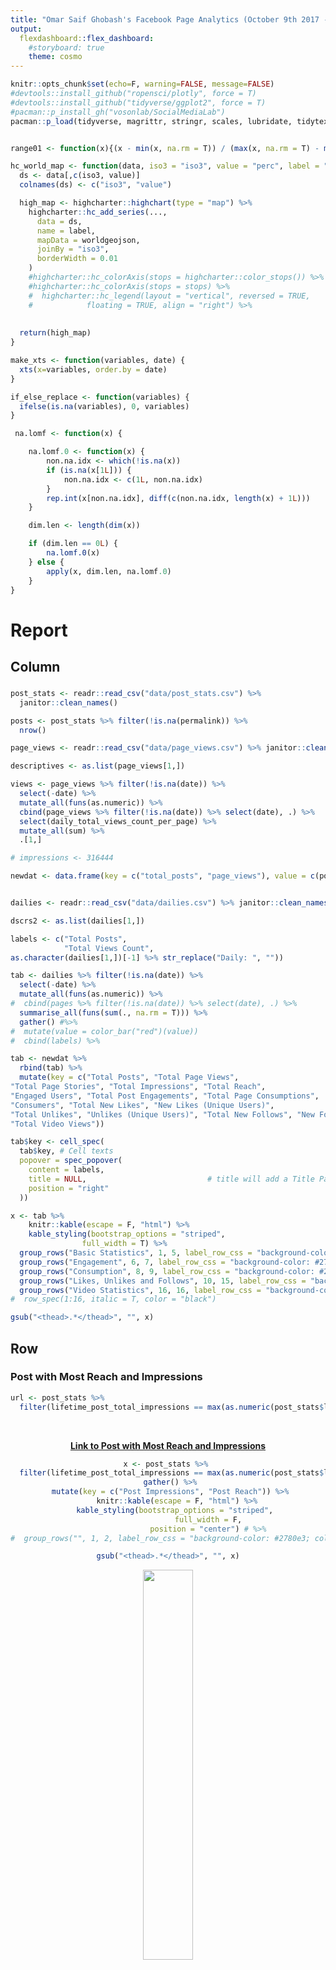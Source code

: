 ```yaml
---
title: "Omar Saif Ghobash's Facebook Page Analytics (October 9th 2017 - January 7th 2018)"
output: 
  flexdashboard::flex_dashboard:
    #storyboard: true
    theme: cosmo
---
```


```r
knitr::opts_chunk$set(echo=F, warning=FALSE, message=FALSE)
#devtools::install_github("ropensci/plotly", force = T)
#devtools::install_github("tidyverse/ggplot2", force = T)
#pacman::p_install_gh("vosonlab/SocialMediaLab")
pacman::p_load(tidyverse, magrittr, stringr, scales, lubridate, tidytext, tidyr, ggthemes, janitor, Rfacebook, plotly, SocialMediaLab, geojsonio, geojsonlint, highcharter, xts, knitr, kableExtra, formattable)


range01 <- function(x){(x - min(x, na.rm = T)) / (max(x, na.rm = T) - min(x, na.rm = T))}

hc_world_map <- function(data, iso3 = "iso3", value = "perc", label = "", ...){
  ds <- data[,c(iso3, value)]
  colnames(ds) <- c("iso3", "value")

  high_map <- highcharter::highchart(type = "map") %>% 
    highcharter::hc_add_series(...,
      data = ds,
      name = label,
      mapData = worldgeojson,
      joinBy = "iso3",
      borderWidth = 0.01
    ) 
    #highcharter::hc_colorAxis(stops = highcharter::color_stops()) %>%  
    #highcharter::hc_colorAxis(stops = stops) %>%
    #  highcharter::hc_legend(layout = "vertical", reversed = TRUE,
    #            floating = TRUE, align = "right") %>% 
   
  
  return(high_map)
}

make_xts <- function(variables, date) {
  xts(x=variables, order.by = date)
}

if_else_replace <- function(variables) {
  ifelse(is.na(variables), 0, variables)
}

 na.lomf <- function(x) {

    na.lomf.0 <- function(x) {
        non.na.idx <- which(!is.na(x))
        if (is.na(x[1L])) {
            non.na.idx <- c(1L, non.na.idx)
        }
        rep.int(x[non.na.idx], diff(c(non.na.idx, length(x) + 1L)))
    }

    dim.len <- length(dim(x))

    if (dim.len == 0L) {
        na.lomf.0(x)
    } else {
        apply(x, dim.len, na.lomf.0)
    }
}

```

Report {data-icon="fa-user-circle-o"}
=========================================

Column {data-width=200}
-------------------------------------

###

<script>
$(document).ready(function(){
    $('[data-toggle="popover"]').popover(); 
});
</script>

```r
post_stats <- readr::read_csv("data/post_stats.csv") %>% 
  janitor::clean_names() 

posts <- post_stats %>% filter(!is.na(permalink)) %>% 
  nrow()

page_views <- readr::read_csv("data/page_views.csv") %>% janitor::clean_names()

descriptives <- as.list(page_views[1,])

views <- page_views %>% filter(!is.na(date)) %>% 
  select(-date) %>% 
  mutate_all(funs(as.numeric)) %>% 
  cbind(page_views %>% filter(!is.na(date)) %>% select(date), .) %>% 
  select(daily_total_views_count_per_page) %>% 
  mutate_all(sum) %>% 
  .[1,]

# impressions <- 316444

newdat <- data.frame(key = c("total_posts", "page_views"), value = c(posts, views))


dailies <- readr::read_csv("data/dailies.csv") %>% janitor::clean_names()

dscrs2 <- as.list(dailies[1,])

labels <- c("Total Posts", 
            "Total Views Count", 
as.character(dailies[1,])[-1] %>% str_replace("Daily: ", ""))

tab <- dailies %>% filter(!is.na(date)) %>% 
  select(-date) %>% 
  mutate_all(funs(as.numeric)) %>% 
#  cbind(pages %>% filter(!is.na(date)) %>% select(date), .) %>% 
  summarise_all(funs(sum(., na.rm = T))) %>% 
  gather() #%>% 
#  mutate(value = color_bar("red")(value))
#  cbind(labels) %>% 

tab <- newdat %>% 
  rbind(tab) %>% 
  mutate(key = c("Total Posts", "Total Page Views", 
"Total Page Stories", "Total Impressions", "Total Reach", 
"Engaged Users", "Total Post Engagements", "Total Page Consumptions", 
"Consumers", "Total New Likes", "New Likes (Unique Users)", 
"Total Unlikes", "Unlikes (Unique Users)", "Total New Follows", "New Follows (Unique Users)", 
"Total Video Views"))

tab$key <- cell_spec(
  tab$key, # Cell texts
  popover = spec_popover(
    content = labels,
    title = NULL,                           # title will add a Title Panel on top
    position = "right"
  )) 

x <- tab %>% 
    knitr::kable(escape = F, "html") %>%
    kable_styling(bootstrap_options = "striped", 
                full_width = T) %>%
  group_rows("Basic Statistics", 1, 5, label_row_css = "background-color: #2780e3; color: #fff;") %>% 
  group_rows("Engagement", 6, 7, label_row_css = "background-color: #2780e3; color: #fff;") %>% 
  group_rows("Consumption", 8, 9, label_row_css = "background-color: #2780e3; color: #fff;") %>%  
  group_rows("Likes, Unlikes and Follows", 10, 15, label_row_css = "background-color: #2780e3; color: #fff;") %>%   
  group_rows("Video Statistics", 16, 16, label_row_css = "background-color: #2780e3; color: #fff;") #%>%
#  row_spec(1:16, italic = T, color = "black")

gsub("<thead>.*</thead>", "", x)

```



Row {.tabset .tabset-fade}
-------------------------------------

### Post with Most Reach and Impressions


```r
url <- post_stats %>% 
  filter(lifetime_post_total_impressions == max(as.numeric(post_stats$lifetime_post_total_impressions), na.rm = T)) %>% select(permalink)
```

<br>
<center>
[**Link to Post with Most Reach and Impressions**](`r url`)


```r
x <- post_stats %>% 
  filter(lifetime_post_total_impressions == max(as.numeric(post_stats$lifetime_post_total_impressions), na.rm = T)) %>% select(lifetime_post_total_impressions, lifetime_post_total_reach) %>% 
  gather() %>% 
  mutate(key = c("Post Impressions", "Post Reach")) %>% 
    knitr::kable(escape = F, "html") %>%
    kable_styling(bootstrap_options = "striped", 
                  full_width = F,
                  position = "center") # %>%
#  group_rows("", 1, 2, label_row_css = "background-color: #2780e3; color: #fff;")

gsub("<thead>.*</thead>", "", x)
```

<img src = "images/most_reach_post.png" width = "40%" align = "middle"> 
</center>

### Post that Produced Most Stories

```r
url <- post_stats %>% 
  filter(lifetime_post_stories == max(as.numeric(post_stats$lifetime_post_stories), na.rm = T)) %>% select(permalink)
```


<br>
<center>
[**Link to Post that Produced Most Stories**](`r url`)



```r
x <- post_stats %>% 
  filter(lifetime_post_stories == max(as.numeric(post_stats$lifetime_post_stories), na.rm = T)) %>% select(lifetime_post_stories) %>% 
  gather() %>% 
  rbind(data.frame(key = c("likes", "comments"), value = c("783", "30"))) %>% 
  mutate(key = c("Stories Produced by Post", "Total Reactions to Post", "Total Comments")) %>% 
    knitr::kable(escape = F, "html") %>%
    kable_styling(bootstrap_options = "striped", 
                  full_width = F,
                  position = "center") # %>%
#  group_rows("", 1, 2, label_row_css = "background-color: #2780e3; color: #fff;")

gsub("<thead>.*</thead>", "", x)

#post_stats %>% 
#  filter(lifetime_post_stories == max(as.numeric(post_stats$lifetime_post_stories), na.rm = T)) %>% #select(permalink)

```

<img src = "images/most_stories.png" width = "40%" align = "middle"> 
</center>


### Post with Most Consumptions and Consumers

```r
url <- post_stats %>% 
  filter(lifetime_post_consumptions == max(as.numeric(post_stats$lifetime_post_consumptions), na.rm = T)) %>% select(permalink)
```
<br>
<center>
[**Link to Post with Most Consumptions and Consumers**](`r url`)

```r
x <- post_stats %>% 
  filter(lifetime_post_consumptions == max(as.numeric(post_stats$lifetime_post_consumptions), na.rm = T)) %>% select(lifetime_post_consumptions, lifetime_post_consumers) %>% 
  gather() %>% 
  mutate(key = c("Number of Clicks on Post", "The Number of People who Clicked")) %>% 
    knitr::kable(escape = F, "html") %>%
    kable_styling(bootstrap_options = "striped", 
                  full_width = F,
                  position = "center") # %>%
#  group_rows("", 1, 2, label_row_css = "background-color: #2780e3; color: #fff;")

gsub("<thead>.*</thead>", "", x)

#post_stats %>% 
#  filter(lifetime_post_stories == max(as.numeric(post_stats$lifetime_post_stories), na.rm = T)) %>% #select(permalink)

```

<img src = "images/most_consume.png" width = "40%" align = "middle"> 
</center>



### Post with Most Shares

<br>
<center>
[**Link to Post with Most Shares**](https://www.facebook.com/OmarSGhobash/posts/2019727301588989)

```r
load("data/postings.Rdata")

x <- postings %>% 
  filter(shares_count == max(as.numeric(postings$shares_count), na.rm = T)) %>% select(shares_count) %>% 
  gather() %>% 
  mutate(key = c("Total Shares")) %>% 
    knitr::kable(escape = F, "html") %>%
    kable_styling(bootstrap_options = "striped", 
                  full_width = F,
                  position = "center") # %>%
#  group_rows("", 1, 2, label_row_css = "background-color: #2780e3; color: #fff;")

gsub("<thead>.*</thead>", "", x)

#post_stats %>% 
#  filter(lifetime_post_stories == max(as.numeric(post_stats$lifetime_post_stories), na.rm = T)) %>% #select(permalink)

```

<img src = "images/shares.png" width = "40%" align = "middle"> 
</center>






Likes, Follows and Reach by Gender {data-icon="fa-lightbulb-o" data-navmenu="Audience Age and Gender"}
=========================================

Column {.tabset .tabset-fade}
-------------------------------------

### Total Page Likes

```r

agender_likes <- readr::read_csv("data/agender_likes.csv") %>% janitor::clean_names()

agenders <- colnames(agender_likes)[-1] %>% str_extract(".......$") 

agenders[7] <- "f_f_65"
agenders[14] <- "m_m_65"
agenders[20] <- "u_u_65"

colnames(agender_likes) <- c("date", agenders)

agender_likes %<>% 
  filter(!is.na(date)) %>% 
  select(-u_13_17, -u_25_34, -u_35_44, -u_45_54, -u_55_64, -u_u_65) %>% 
  gather("agender", "Likes", -date) 

genders <- agender_likes$agender %>% str_split("_") %>% 
  as.data.frame %>% janitor::clean_names()

agender_likes$Gender <- as.character(as_vector(genders[1,]))
agender_likes$Age <- paste0(as.character(as_vector(genders[2,])), "-", as.character(as_vector(genders[3,])))



gg_dat <- agender_likes %>%
  mutate(Age = case_when(
    Age == "f-65" ~ "65+",
    Age == "m-65" ~ "65+",
    TRUE ~ as.character(Age)
  )) %>% 
  mutate(Likes = as.numeric(Likes)) %>% 
  mutate(Likes = ifelse(Gender == "f", -Likes, Likes)) %>% 
  mutate(Gender = ifelse(Gender == "f", "Female", "Male")) %>% 
  mutate(Gender = fct_rev(factor(Gender))) 

gg_plot <- gg_dat %>% 
ggplot(aes(x=Age, y=Likes, fill=Gender)) + 
  geom_bar(stat="identity", position="identity", aes(x=Age, y=Likes, fill=Gender)) + 
  geom_bar(stat="identity", position="identity") + 
  theme(legend.position="bottom") +
  ggthemes::theme_hc() +
  ggthemes::scale_fill_fivethirtyeight() +
  ggtitle("Total Page Likes by Gender and Age (XXX on January 7th 2018)") +
  xlab("Age Groups") +
  ylab("Likes") + 
  guides(fill=guide_legend(title="")) + coord_flip()

  plotly::ggplotly(gg_plot, height = 760)  %>%
  layout(legend = list(x = 0.7, y = 0.9, font = list(size = 18)))


```

Column {.tabset .tabset-fade}
-------------------------------------

### Total Page Follows

```r

agender_follows <- readr::read_csv("data/agender_follows.csv") %>% janitor::clean_names()

agenders <- colnames(agender_follows)[-1] %>% str_extract(".......$") 

agenders[7] <- "f_f_65"
agenders[14] <- "m_m_65"
agenders[20] <- "u_u_65"

colnames(agender_follows) <- c("date", agenders)

agender_follows %<>% 
  filter(!is.na(date)) %>% 
  select(-u_13_17, -u_25_34, -u_35_44, -u_45_54, -u_55_64, -u_u_65) %>% 
  gather("agender", "Follows", -date) 

genders <- agender_follows$agender %>% str_split("_") %>% 
  as.data.frame %>% janitor::clean_names()

agender_follows$Gender <- as.character(as_vector(genders[1,]))
agender_follows$Age <- paste0(as.character(as_vector(genders[2,])), "-", as.character(as_vector(genders[3,])))



gg_dat <- agender_follows %>%
  mutate(Age = case_when(
    Age == "f-65" ~ "65+",
    Age == "m-65" ~ "65+",
    TRUE ~ as.character(Age)
  )) %>% 
  mutate(Follows = as.numeric(Follows)) %>% 
  mutate(Follows = ifelse(Gender == "f", -Follows, Follows)) %>% 
  mutate(Gender = ifelse(Gender == "f", "Female", "Male")) %>% 
  mutate(Gender = fct_rev(factor(Gender))) 

gg_plot <- gg_dat %>% 
ggplot(aes(x=Age, y=Follows, fill=Gender)) + 
  geom_bar(stat="identity", position="identity", aes(x=Age, y=Follows, fill=Gender)) + 
  geom_bar(stat="identity", position="identity") + 
  theme(legend.position="bottom") +
  ggthemes::theme_hc() +
  ggthemes::scale_fill_fivethirtyeight() +
  ggtitle("Total Page Follows by Gender and Age (XXX on January 7th 2018)") +
  xlab("Age Groups") +
  ylab("Follows") + 
  guides(fill=guide_legend(title="")) + coord_flip()

  plotly::ggplotly(gg_plot, height = 760)  %>%
  layout(legend = list(x = 0.7, y = 0.9, font = list(size = 18)))


```

Column {.tabset .tabset-fade}
-------------------------------------

### Total Reach of Facebook Page

```r
daily_reach_demos <- readr::read_csv("data/daily_reach_demos.csv") %>% janitor::clean_names()


agenders <- colnames(daily_reach_demos)[-1] %>% str_extract(".......$") 

agenders[7] <- "f_f_65"
agenders[14] <- "m_m_65"
agenders[20] <- "u_u_65"

colnames(daily_reach_demos) <- c("date", agenders)

daily_reach_demos %<>% 
  filter(!is.na(date)) %>% 
  select(-u_13_17, -u_18_24, -u_25_34, -u_35_44, -u_45_54, -cs_u_65, -u_u_65) %>% 
  gather("agender", "Reach", -date) 

genders <- daily_reach_demos$agender %>% str_split("_") %>% 
  as.data.frame %>% janitor::clean_names()

daily_reach_demos$Gender <- as.character(as_vector(genders[1,]))
daily_reach_demos$Age <- paste0(as.character(as_vector(genders[2,])), "-", as.character(as_vector(genders[3,])))



gg_dat <- daily_reach_demos %>%
  mutate(Age = case_when(
    Age == "f-65" ~ "65+",
    Age == "m-65" ~ "65+",
    TRUE ~ as.character(Age)
  )) %>% 
  mutate(Reach = as.numeric(Reach)) %>% 
  mutate(Reach = ifelse(Gender == "f", -Reach, Reach)) %>% 
  mutate(Gender = ifelse(Gender == "f", "Female", "Male")) %>% 
  mutate(Gender = fct_rev(factor(Gender))) 

gg_plot <- gg_dat %>% 
ggplot(aes(x=Age, y=Reach, fill=Gender)) + 
  geom_bar(stat="identity", position="identity", aes(x=Age, y=Reach, fill=Gender)) + 
  geom_bar(stat="identity", position="identity") + 
  theme(legend.position="bottom") +
  ggthemes::theme_hc() +
  ggthemes::scale_fill_fivethirtyeight() +
  ggtitle("Page Reach by Gender and Age (XXX on January 7th 2018)") +
  xlab("Age Groups") +
  ylab("Unique Users") + 
  guides(fill=guide_legend(title="")) + coord_flip()

  plotly::ggplotly(gg_plot, height = 760)  %>%
  layout(legend = list(x = 0.7, y = 0.9, font = list(size = 18)))

```





Facebook Page Likes {data-navmenu="Page Impact"}
=========================================

Column {.tabset .tabset-fade}
-------------------------------------

### Total - Facebook Page Likes

```r
like_offensive <- readr::read_csv("data/like_offensive.csv") %>% janitor::clean_names()

descriptives <- as.list(like_offensive[1,])

like_offensive %<>% filter(!is.na(date)) %>% 
  select(-date) %>% 
  mutate_all(funs(as.numeric)) %>% 
  cbind(like_offensive %>% filter(!is.na(date)) %>% select(date), .)

highchart(type = "stock")  %>%
  #hc_add_series(sent_total, color = "blue") %>% 
  #hc_credits(enabled = TRUE) %>%
  #hc_exporting(enabled = TRUE) 
#  hc_add_series(
#  make_xts(cumsum_reach$daily_total_reach, cumsum_reach$date), 
#  name = "Total Reach", type = "line", color = "darkblue"
#  ) %>% 
  hc_add_series(
  make_xts(like_offensive$lifetime_total_likes, like_offensive$date), 
  name = "Total Likes", type = "area", color = "red"
  ) %>% 
  hc_add_series(
  make_xts(like_offensive$lifetime_total_follows, like_offensive$date), 
  name = "Total Follow", type = "area", color = "green"
  ) %>% 
#  hc_add_series(
#  make_xts(cumsum_reach$daily_viral_reach, cumsum_reach$date), 
#  name = "Total Viral Reach", type = "area", color = "grey"
#  )    %>%
  hc_add_theme(hc_theme_smpl()) %>%
  hc_legend(enabled = T, align = "right", verticalAlign = "top",
            layout = "vertical", x = -50, y = 30, 
            floating = T, itemStyle = list(
            color = 'black',
            fontSize = "13px"
   )) %>% 
  hc_rangeSelector(enabled = T, buttons = list(
    list(type = 'all', text = 'All'),
    list(type = 'month', count = 3, text = '3M'),
    list(type = 'month', count = 2, text = '2M'),
    list(type = 'month', count = 1, text = '1M'),
    list(type = 'week', count = 2, text = '2Wks'),
    list(type = 'week', count = 1, text = '1Wk')
  )) %>% 
  hc_exporting(
    enabled = TRUE
  ) %>% 
  hc_plotOptions(area = list(
    stacking = "normal",
    lineColor = "#666666",
    lineWidth = 1,
    marker = list(
      lineWidth = 1,
      lineColor = "666666"
    )
  ))



```

### Daily - Facebook Page Likes

```r


highchart(type = "stock")  %>%
  #hc_add_series(sent_total, color = "blue") %>% 
  #hc_credits(enabled = TRUE) %>%
  #hc_exporting(enabled = TRUE) 
  hc_add_series(
  make_xts(like_offensive$daily_new_likes, like_offensive$date), 
  name = "Daily New Likes", type = "line", color = "darkblue"
  ) %>% 
  hc_add_series(
  make_xts(like_offensive$daily_unlikes, like_offensive$date), 
  name = "Daily Unlikes", type = "line", color = "red"
  ) %>% 
  hc_add_series(
  make_xts(like_offensive$daily_new_follows, like_offensive$date), 
  name = "Daily New Follows", type = "line", color = "green"
  ) %>% 
  hc_add_series(
  make_xts(like_offensive$daily_new_unfollows, like_offensive$date), 
  name = "Daily Unfollows", type = "line", color = "grey"
  )    %>%
  hc_add_theme(hc_theme_smpl()) %>%
  hc_legend(enabled = T, align = "right", verticalAlign = "top",
            layout = "vertical", x = -50, y = 30, 
            floating = T, itemStyle = list(
            color = 'black',
            fontSize = "13px"
   )) %>% 
  hc_rangeSelector(enabled = T, buttons = list(
    list(type = 'all', text = 'All'),
    list(type = 'month', count = 3, text = '3M'),
    list(type = 'month', count = 2, text = '2M'),
    list(type = 'month', count = 1, text = '1M'),
    list(type = 'week', count = 2, text = '2Wks'),
    list(type = 'week', count = 1, text = '1Wk')
  )) %>% 
  hc_exporting(
    enabled = TRUE
  )

```



Column {data-width=280}
-------------------------------------

### Descriptives

*Click on the Names in the Legend to enable/disable their visualization in the chart*

*Legend:*

**(Daily) Total Reach**

The number of people who have seen any content associated with your Page. (Unique Users)

**(Daily) Paid Reach**

The number of people who saw a sponsored story or ad pointing to your Page. (Unique Users)

**(Daily) Organic Reach**

The number of people who visited your Page, or saw your Page or one of its posts in news feed or ticker. These can be people who have liked your Page and people who haven't. (Unique Users)

**(Daily) Viral Reach**

The number of people who saw your Page or one of its posts from a story shared by a friend. These stories include liking your Page, posting to your Page's timeline, liking, commenting on or sharing one of your Page posts, answering a question you posted, responding to one of your events, mentioning your Page, tagging your Page in a photo or checking in at your location. (Unique Users)



Impressions of Facebook Page {data-navmenu="Page Impact"}
=========================================


Column {.tabset .tabset-fade}
-------------------------------------

### Total - Impressions of Facebook Page

```r

impressions <- readr::read_csv("data/impressions.csv") %>% janitor::clean_names()

descriptives <- as.list(impressions[1,])

impressions %<>% filter(!is.na(date)) %>% 
  select(-date) %>% 
  mutate_all(funs(as.numeric)) %>% 
  cbind(impressions %>% filter(!is.na(date)) %>% select(date), .)

cumsum_impressions <- impressions %>% 
  mutate_if(.predicate = is.numeric, .funs = if_else_replace) %>% 
  mutate_if(.predicate = is.numeric, .funs = cumsum)


highchart(type = "stock")  %>%
  #hc_add_series(sent_total, color = "blue") %>% 
  #hc_credits(enabled = TRUE) %>%
  #hc_exporting(enabled = TRUE) 
#  hc_add_series(
#  make_xts(cumsum_impressions$daily_total_impressions, cumsum_impressions$date), 
#  name = "Total Impressions", type = "line", color = "darkblue"
#  ) %>% 
  hc_add_series(
  make_xts(cumsum_impressions$daily_paid_impressions, cumsum_impressions$date), 
  name = "Total Paid Impressions", type = "area", color = "red"
  ) %>% 
  hc_add_series(
  make_xts(cumsum_impressions$daily_organic_impressions, cumsum_impressions$date), 
  name = "Total Organic Impressions", type = "area", color = "green"
  ) %>% 
  hc_add_series(
  make_xts(cumsum_impressions$daily_viral_impressions, cumsum_impressions$date), 
  name = "Total Viral Impressions", type = "area", color = "grey"
  )    %>%
  hc_add_theme(hc_theme_smpl()) %>%
  hc_legend(enabled = T, align = "right", verticalAlign = "top",
            layout = "vertical", x = -50, y = 30, 
            floating = T, itemStyle = list(
            color = 'black',
            fontSize = "13px"
   )) %>% 
  hc_rangeSelector(enabled = T, buttons = list(
    list(type = 'all', text = 'All'),
    list(type = 'month', count = 3, text = '3M'),
    list(type = 'month', count = 2, text = '2M'),
    list(type = 'month', count = 1, text = '1M'),
    list(type = 'week', count = 2, text = '2Wks'),
    list(type = 'week', count = 1, text = '1Wk')
  )) %>% 
  hc_exporting(
    enabled = TRUE
  ) %>% 
  hc_plotOptions(area = list(
    stacking = "normal",
    lineColor = "#666666",
    lineWidth = 1,
    marker = list(
      lineWidth = 1,
      lineColor = "666666"
    )
  ))



```


### Daily - Impressions of Facebook Page



```r



highchart(type = "stock")  %>%
  #hc_add_series(sent_total, color = "blue") %>% 
  #hc_credits(enabled = TRUE) %>%
  #hc_exporting(enabled = TRUE) 
  hc_add_series(
  make_xts(impressions$daily_total_impressions, impressions$date), 
  name = "Daily Total Impressions", type = "line", color = "darkblue"
  ) %>% 
  hc_add_series(
  make_xts(impressions$daily_paid_impressions, impressions$date), 
  name = "Daily Paid Impressions", type = "line", color = "red"
  ) %>% 
  hc_add_series(
  make_xts(impressions$daily_organic_impressions, impressions$date), 
  name = "Daily Organic Impressions", type = "line", color = "green"
  ) %>% 
  hc_add_series(
  make_xts(impressions$daily_viral_impressions, impressions$date), 
  name = "Daily Viral Impressions", type = "line", color = "grey"
  )    %>%
  hc_add_theme(hc_theme_smpl()) %>%
  hc_legend(enabled = T, align = "right", verticalAlign = "top",
            layout = "vertical", x = -50, y = 30, 
            floating = T, itemStyle = list(
            color = 'black',
            fontSize = "13px"
   )) %>% 
  hc_rangeSelector(enabled = T, buttons = list(
    list(type = 'all', text = 'All'),
    list(type = 'month', count = 3, text = '3M'),
    list(type = 'month', count = 2, text = '2M'),
    list(type = 'month', count = 1, text = '1M'),
    list(type = 'week', count = 2, text = '2Wks'),
    list(type = 'week', count = 1, text = '1Wk')
  )) %>% 
  hc_exporting(
    enabled = TRUE
  )


```

Column {data-width=280}
-------------------------------------

### Descriptives

*Click on the Names in the Legend to enable/disable their visualization in the chart*


*Legend:*

**(Daily) Total Impressions**

The number of impressions seen of any content associated with your Page. (Total Count)

**(Daily) Paid Impressions**

The number of impressions of a Sponsored Story or Ad pointing to your Page. (Total Count)

**(Daily) Organic Impressions**

The number of times your posts were seen in News Feed or ticker or on visits to your Page. These impressions can be by people who have liked your Page and people who haven't. (Total Count)

**(Daily) Viral Impressions**

The number of impressions of a story published by a friend about your Page. These stories include liking your Page, posting to your Page's Wall, liking, commenting on or sharing one of your Page posts, answering a Question you posted, RSVPing to one of your events, mentioning your Page, phototagging your Page or checking in at your Place. (Total Count)


```r
# 
# post_stats <- readr::read_csv("data/post_stats.csv") %>% janitor::clean_names()
# 
# dscrs1 <- as.list(post_stats[1,])
# 
# post_stats %<>% filter(!is.na(permalink)) 
# 
# impressives <- post_stats %>% 
#   select(lifetime_post_total_impressions, 
#          lifetime_post_paid_impressions, 
#          lifetime_post_organic_impressions, 
#          lifetime_post_viral_impressions) %>% 
#   mutate_all(as.numeric) %>% 
#   mutate_all(sum) 

impressives <- cumsum_impressions %>% 
   .[nrow(cumsum_impressions),2:5]

colnames(impressives) <- c("Total Impressions", "Total Paid Impressions", "Total Organic Impressions", "Total Viral Impressions")

impressives %<>% 
#  .[1,] %>% 
  gather() 

colnames(impressives) <- c("Measure", "Total Number (October 9th 2017 - January 7th 2018)")

knitr::kable(impressives)

plot_dat <- impressives[-1,] %>% 
  mutate(perc = round(`Total Number (October 9th 2017 - January 7th 2018)`/sum(`Total Number (October 9th 2017 - January 7th 2018)`)*100,2))



#pos <- c(2, 23, 66) + 5

#cumsum(plot_dat$perc) - (0.5 * plot_dat$perc) - 20



# plot_dat %>% 
# ggplot(aes(x = 1, y = perc, fill = Measure)) + 
#     #geom_bar(position = "fill",stat = "identity") +
#     # or:
#      geom_bar(position = position_fill(), stat = "identity") +
#     scale_y_continuous(labels = percent_format()) +
#   theme_hc() +
# #  viridis::scale_fill_viridis(discrete = T, option = "C") +
#   scale_fill_manual(values = c("#4DD946DF", "#FA3A3AE9", "#616161E0"))  +
# 
#   coord_flip() + 
# #  coord_fixed(xlim = 0.25) +
#   geom_text(data=plot_dat,
#             aes(x = 1, 
#                 y = pos*0.01, 
#                 label = paste0(perc,"%")),
#                size = 4, color = "black") +
#   theme(axis.title.y=element_blank(),
#         axis.title.x=element_blank(),
#         axis.text.y=element_blank(),
#         axis.ticks.y=element_blank(),
#         legend.position = "top") + 
#   guides(fill=guide_legend(title="Impression by Type"))

#plotly::ggplotly(width = 500, height = 200)
  
 ax <- list(
   title = "",
   zeroline = FALSE,
   showline = FALSE,
   showticklabels = FALSE,
   showgrid = FALSE
 )
 
 m <- list(
   l = 10,
   r = 10,
   b = 20,
   t = 30,
   pad = 0
 )
 
 plotly::plot_ly(plot_dat, 
                 x = ~perc, 
                 y = ~1, 
                 orientation = 'h', 
                 type = 'bar',
                 color = ~Measure,
                 text = ~perc, 
                 hoverinfo = 'text') %>% 
 plotly::layout(legend = 
                  list(orientation = 'v'),
                title = "Percentage (%)",
                xaxis = 
                  list(title = ''),
                yaxis = ax,
                barmode = "stack", 
                autosize = F, width = 600, height = 130, margin = m) 

# prc_chart <- post_stats %>% 
#   select(lifetime_post_total_impressions, 
#          lifetime_post_paid_impressions, 
#          lifetime_post_organic_impressions, 
#          lifetime_post_viral_impressions) %>% 
#   mutate_all(as.numeric) %>% 
#   mutate_all(sum) %>% 
#   mutate(lifetime_post_paid_impressions = round(100*lifetime_post_paid_impressions/
#                                                   lifetime_post_total_impressions,2)) %>% 
#   mutate(lifetime_post_organic_impressions = round(100*lifetime_post_organic_impressions/
#                                                      lifetime_post_total_impressions,2)) %>% 
#   mutate(lifetime_post_viral_impressions = round(100*lifetime_post_viral_impressions/
#                                                    lifetime_post_total_impressions,2)) %>% 
#   select(-lifetime_post_total_impressions)
# 
# 
# colnames(prc_chart) <- c("Daily Paid Impressions", "Daily Organic Impressions", "Daily Viral # Impressions")
# 
# prc_chart %<>% 
#   .[1,] 
# 
# 
# 
# 
#  highchart() %>%
#   hc_xAxis(categories = "%",
#            title = "Percentages") %>% 
#   hc_add_series(data = prc_chart$`Daily Organic Impressions`,
#                 name = "Daily Organic Impressions") %>%   
#   hc_add_series(data = prc_chart$`Daily Paid Impressions`,
#                 name = "Daily Paid Impressions") %>%  
#   hc_add_series(data = prc_chart$`Daily Viral Impressions`,
#                 name = "Daily Viral Impressions") %>%    
#   hc_chart(type = "bar") %>%
#   hc_plotOptions(series = list(stacking = "percent")) %>%
#   hc_yAxis(title = list(text = "Percentage")) %>%
#   hc_legend(reversed = TRUE) %>% 
#   hc_add_theme(hc_theme_smpl()) %>% 
#   hc_size(300, 200)  %>%
#   hc_legend(enabled = T, align = "center", verticalAlign = "top",
#             layout = "vertical"
#    )
 
```




Reach of Facebook Page  {data-navmenu="Page Impact"}
=========================================

Column {.tabset .tabset-fade}
-------------------------------------

### Total - Impressions of Facebook Page

```r
reach <- readr::read_csv("data/reach.csv") %>% janitor::clean_names()

descriptives <- as.list(reach[1,])

reach %<>% filter(!is.na(date)) %>% 
  select(-date) %>% 
  mutate_all(funs(as.numeric)) %>% 
  cbind(reach %>% filter(!is.na(date)) %>% select(date), .)

cumsum_reach <- reach %>% 
  mutate_if(.predicate = is.numeric, .funs = if_else_replace) %>% 
  mutate_if(.predicate = is.numeric, .funs = cumsum)


highchart(type = "stock")  %>%
  #hc_add_series(sent_total, color = "blue") %>% 
  #hc_credits(enabled = TRUE) %>%
  #hc_exporting(enabled = TRUE) 
#  hc_add_series(
#  make_xts(cumsum_reach$daily_total_reach, cumsum_reach$date), 
#  name = "Total Reach", type = "line", color = "darkblue"
#  ) %>% 
  hc_add_series(
  make_xts(cumsum_reach$daily_paid_reach, cumsum_reach$date), 
  name = "Total Paid Reach", type = "area", color = "red"
  ) %>% 
  hc_add_series(
  make_xts(cumsum_reach$daily_organic_reach, cumsum_reach$date), 
  name = "Total Organic Reach", type = "area", color = "green"
  ) %>% 
  hc_add_series(
  make_xts(cumsum_reach$daily_viral_reach, cumsum_reach$date), 
  name = "Total Viral Reach", type = "area", color = "grey"
  )    %>%
  hc_add_theme(hc_theme_smpl()) %>%
  hc_legend(enabled = T, align = "right", verticalAlign = "top",
            layout = "vertical", x = -50, y = 30, 
            floating = T, itemStyle = list(
            color = 'black',
            fontSize = "13px"
   )) %>% 
  hc_rangeSelector(enabled = T, buttons = list(
    list(type = 'all', text = 'All'),
    list(type = 'month', count = 3, text = '3M'),
    list(type = 'month', count = 2, text = '2M'),
    list(type = 'month', count = 1, text = '1M'),
    list(type = 'week', count = 2, text = '2Wks'),
    list(type = 'week', count = 1, text = '1Wk')
  )) %>% 
  hc_exporting(
    enabled = TRUE
  ) %>% 
  hc_plotOptions(area = list(
    stacking = "normal",
    lineColor = "#666666",
    lineWidth = 1,
    marker = list(
      lineWidth = 1,
      lineColor = "666666"
    )
  ))



```

### Daily - Reach of Facebook Page

```r


highchart(type = "stock")  %>%
  #hc_add_series(sent_total, color = "blue") %>% 
  #hc_credits(enabled = TRUE) %>%
  #hc_exporting(enabled = TRUE) 
  hc_add_series(
  make_xts(reach$daily_total_reach, reach$date), 
  name = "Daily Total Reach", type = "line", color = "darkblue"
  ) %>% 
  hc_add_series(
  make_xts(reach$daily_paid_reach, reach$date), 
  name = "Daily Paid Reach", type = "line", color = "red"
  ) %>% 
  hc_add_series(
  make_xts(reach$daily_organic_reach, reach$date), 
  name = "Daily Organic Reach", type = "line", color = "green"
  ) %>% 
  hc_add_series(
  make_xts(reach$daily_viral_reach, reach$date), 
  name = "Daily Viral Reach", type = "line", color = "grey"
  )    %>%
  hc_add_theme(hc_theme_smpl()) %>%
  hc_legend(enabled = T, align = "right", verticalAlign = "top",
            layout = "vertical", x = -50, y = 30, 
            floating = T, itemStyle = list(
            color = 'black',
            fontSize = "13px"
   )) %>% 
  hc_rangeSelector(enabled = T, buttons = list(
    list(type = 'all', text = 'All'),
    list(type = 'month', count = 3, text = '3M'),
    list(type = 'month', count = 2, text = '2M'),
    list(type = 'month', count = 1, text = '1M'),
    list(type = 'week', count = 2, text = '2Wks'),
    list(type = 'week', count = 1, text = '1Wk')
  )) %>% 
  hc_exporting(
    enabled = TRUE
  )

```

Column {data-width=280}
-------------------------------------

### Descriptives

*Click on the Names in the Legend to enable/disable their visualization in the chart*

*Legend:*

**(Daily) Total Reach**

The number of people who have seen any content associated with your Page. (Unique Users)

**(Daily) Paid Reach**

The number of people who saw a sponsored story or ad pointing to your Page. (Unique Users)

**(Daily) Organic Reach**

The number of people who visited your Page, or saw your Page or one of its posts in news feed or ticker. These can be people who have liked your Page and people who haven't. (Unique Users)

**(Daily) Viral Reach**

The number of people who saw your Page or one of its posts from a story shared by a friend. These stories include liking your Page, posting to your Page's timeline, liking, commenting on or sharing one of your Page posts, answering a question you posted, responding to one of your events, mentioning your Page, tagging your Page in a photo or checking in at your location. (Unique Users)

```r
reaching <- cumsum_reach %>% 
   .[nrow(cumsum_reach),2:5]

colnames(reaching) <- c("Total Reach", "Total Paid Reach", "Total Organic Reach", "Total Viral Reach")

reaching %<>% 
#  .[1,] %>% 
  gather() 

colnames(reaching) <- c("Measure", "Total Number (October 9th 2017 - January 7th 2018)")

knitr::kable(reaching)

plot_dat <- reaching[-1,] %>% 
  mutate(perc = round(`Total Number (October 9th 2017 - January 7th 2018)`/sum(`Total Number (October 9th 2017 - January 7th 2018)`)*100,2))



#pos <- c(2, 23, 66) + 5

#cumsum(plot_dat$perc) - (0.5 * plot_dat$perc) - 20
  
 ax <- list(
   title = "",
   zeroline = FALSE,
   showline = FALSE,
   showticklabels = FALSE,
   showgrid = FALSE
 )
 
 m <- list(
   l = 10,
   r = 10,
   b = 20,
   t = 30,
   pad = 0
 )
 
 plotly::plot_ly(plot_dat, 
                 x = ~perc, 
                 y = ~1, 
                 orientation = 'h', 
                 type = 'bar',
                 color = ~Measure,
                 text = ~perc, 
                 hoverinfo = 'text') %>% 
 plotly::layout(legend = 
                  list(orientation = 'v'),
                title = "Percentage (%)",
                xaxis = 
                  list(title = ''),
                yaxis = ax,
                barmode = "stack", 
                autosize = F, width = 600, height = 130, margin = m) 
```


Consumers and Consumption on Facebook Page  {data-navmenu="Page Impact"}
=========================================

Column {.tabset .tabset-fade}
-------------------------------------

### Total - Consumers and Consumption on Facebook Page

```r
pages <- readr::read_csv("data/pages.csv") %>% janitor::clean_names()

dscrs2 <- as.list(pages[1,])

pages %<>% filter(!is.na(date)) %>% 
  select(-date) %>% 
  mutate_all(funs(as.numeric)) %>% 
  cbind(pages %>% filter(!is.na(date)) %>% select(date), .)

cumsums <- pages %>% 
  mutate_if(.predicate = is.numeric, .funs = if_else_replace) %>% 
  mutate_if(.predicate = is.numeric, .funs = cumsum)


highchart(type = "stock")  %>%
  #hc_add_series(sent_total, color = "blue") %>% 
  #hc_credits(enabled = TRUE) %>%
  #hc_exporting(enabled = TRUE) 
  hc_add_series(
  make_xts(cumsums$daily_page_consumptions, cumsums$date), 
  name = "Daily Page Consumptions", type = "area", color = "red"
  ) %>% 
  hc_add_series(
  make_xts(cumsums$daily_total_consumers, cumsums$date), 
  name = "Daily Total Consumers", type = "area", color = "green"
  ) %>% 
  hc_add_theme(hc_theme_smpl()) %>%
  hc_legend(enabled = T, align = "right", verticalAlign = "top",
            layout = "vertical", x = -50, y = 30, 
            floating = T, itemStyle = list(
            color = 'black',
            fontSize = "13px"
   )) %>% 
  hc_rangeSelector(enabled = T, buttons = list(
    list(type = 'all', text = 'All'),
    list(type = 'month', count = 3, text = '3M'),
    list(type = 'month', count = 2, text = '2M'),
    list(type = 'month', count = 1, text = '1M'),
    list(type = 'week', count = 2, text = '2Wks'),
    list(type = 'week', count = 1, text = '1Wk')
  )) %>% 
  hc_exporting(
    enabled = TRUE
  ) %>% 
  hc_plotOptions(area = list(
    stacking = "normal",
    lineColor = "#666666",
    lineWidth = 1,
    marker = list(
      lineWidth = 1,
      lineColor = "666666"
    )
  ))


```

### Daily - Consumers and Consumption on Facebook Page

```r

highchart(type = "stock")  %>%
  #hc_add_series(sent_total, color = "blue") %>% 
  #hc_credits(enabled = TRUE) %>%
  #hc_exporting(enabled = TRUE) 
  hc_add_series(
  make_xts(pages$daily_page_consumptions, pages$date), 
  name = "Daily Page Consumptions", type = "line", color = "red"
  ) %>% 
  hc_add_series(
  make_xts(pages$daily_total_consumers, pages$date), 
  name = "Daily Total Consumers", type = "area", color = "green"
  ) %>% 
  hc_add_theme(hc_theme_smpl()) %>%
  hc_legend(enabled = T, align = "right", verticalAlign = "top",
            layout = "vertical", x = -50, y = 30, 
            floating = T, itemStyle = list(
            color = 'black',
            fontSize = "13px"
   )) %>% 
  hc_rangeSelector(enabled = T, buttons = list(
    list(type = 'all', text = 'All'),
    list(type = 'month', count = 3, text = '3M'),
    list(type = 'month', count = 2, text = '2M'),
    list(type = 'month', count = 1, text = '1M'),
    list(type = 'week', count = 2, text = '2Wks'),
    list(type = 'week', count = 1, text = '1Wk')
  )) %>% 
  hc_exporting(
    enabled = TRUE
  )
```

Column {data-width=180}
-------------------------------------

### Descriptives

*Click on the Names in the Legend to enable/disable their visualization in the chart*

*Legend:*

**Daily Page Consumptions**

The number of clicks on any of your content. Stories generated without clicks on page content (e.g., liking the page in Timeline) are not included. (Total Count)

**Daily Page Consumers**

The number of people who clicked on any of your content. Stories that are created without clicking on Page content (ex, liking the Page from timeline) are not included. (Unique Users)


```r
pages <- readr::read_csv("data/pages.csv") %>% janitor::clean_names()

dscrs2 <- as.list(pages[1,])

pages %<>% filter(!is.na(date)) %>% 
  select(-date) %>% 
  mutate_all(funs(as.numeric)) %>% 
  cbind(pages %>% filter(!is.na(date)) %>% select(date), .)



highchart() %>% 
  hc_xAxis(categories = lubridate::as_date(pages$date)) %>% 
  hc_add_series(name = "Daily Page Stories", data = pages$daily_page_stories, color = "red") %>% 
  hc_add_series(name = "Daily Total Impressions", data = pages$daily_total_impressions, color = "red") %>% 
  hc_add_series(name = "Daily Total Reach", data = pages$daily_total_reach, color = "red") %>% 
  hc_add_series(name = "Daily Total Consumers", data = pages$daily_total_consumers, color = "red") %>% 
  hc_add_series(name = "Daily Page Consumptions", data = pages$daily_page_consumptions) %>% 
  hc_add_series(name = "Daily Post Engagements", data = pages$daily_post_engagements) %>%
  hc_add_series(name = "Daily Page Engaged Users", data = pages$daily_page_engaged_users) %>%
  hc_add_series(name = "Daily New Likes", data = pages$daily_new_likes) %>%
  hc_add_series(name = "Daily Unlikes", data = pages$daily_unlikes) %>%
  hc_add_series(name = "Daily New Follows", data = pages$daily_new_follows) %>%
  hc_add_series(name = "Daily Total Video Views", data = pages$daily_new_follows) %>%
  hc_add_theme(hc_theme_smpl()) %>%
  hc_legend(align = "right", verticalAlign = "top",
            layout = "vertical", x = -40, y = 80, 
            floating = T, itemStyle = list(
            color = 'black',
            fontSize = "13px"
   )) #%>% 
#  hc_rangeSelector(enabled = T, buttons = list(
#    list(type = 'all', text = 'All'),
#    list(type = 'month', count = 1, text = 'Month'),
#    list(type = 'week', count = 2, text = '2 Weeks'),
#    list(type = 'week', count = 1, text = '1 Week'),
#    list(type = 'day', count = 3, text = '3 Days')
#  ))


# highchart() %>% 
#   hc_chart(type = "line") %>% 
#   hc_add_series_df_tidy(data = dat, group = grp, values = value)

  
```

Engagement and Engaged Users on Facebook Page  {data-navmenu="Page Impact"}
=========================================

Column {.tabset .tabset-fade}
-------------------------------------

### Total - Engagement and Engaged Users on Facebook Page

```r


dscrs2 <- as.list(pages[1,])




highchart(type = "stock")  %>%
  #hc_add_series(sent_total, color = "blue") %>% 
  #hc_credits(enabled = TRUE) %>%
  #hc_exporting(enabled = TRUE) 
  hc_add_series(
  make_xts(cumsums$daily_post_engagements, cumsums$date), 
  name = "Page Engagement", type = "area", color = "red"
  ) %>% 
  hc_add_series(
  make_xts(cumsums$daily_page_engaged_users, cumsums$date), 
  name = "Total Engagers", type = "area", color = "green"
  ) %>% 
  hc_add_theme(hc_theme_smpl()) %>%
  hc_legend(enabled = T, align = "right", verticalAlign = "top",
            layout = "vertical", x = -50, y = 30, 
            floating = T, itemStyle = list(
            color = 'black',
            fontSize = "13px"
   )) %>% 
  hc_rangeSelector(enabled = T, buttons = list(
    list(type = 'all', text = 'All'),
    list(type = 'month', count = 3, text = '3M'),
    list(type = 'month', count = 2, text = '2M'),
    list(type = 'month', count = 1, text = '1M'),
    list(type = 'week', count = 2, text = '2Wks'),
    list(type = 'week', count = 1, text = '1Wk')
  )) %>% 
  hc_exporting(
    enabled = TRUE
  ) %>% 
  hc_plotOptions(area = list(
    stacking = "normal",
    lineColor = "#666666",
    lineWidth = 1,
    marker = list(
      lineWidth = 1,
      lineColor = "666666"
    )
  ))



```

### Daily - Engagement and Engaged Users on Facebook Page

```r

highchart(type = "stock")  %>%
  #hc_add_series(sent_total, color = "blue") %>% 
  #hc_credits(enabled = TRUE) %>%
  #hc_exporting(enabled = TRUE) 
  hc_add_series(
  make_xts(pages$daily_post_engagements, pages$date), 
  name = "Page Engagement", type = "line", color = "red"
  ) %>% 
  hc_add_series(
  make_xts(pages$daily_page_engaged_users, pages$date), 
  name = "Total Engagers", type = "area", color = "green"
  ) %>% 
  hc_add_theme(hc_theme_smpl()) %>%
  hc_legend(enabled = T, align = "right", verticalAlign = "top",
            layout = "vertical", x = -50, y = 30, 
            floating = T, itemStyle = list(
            color = 'black',
            fontSize = "13px"
   )) %>% 
  hc_rangeSelector(enabled = T, buttons = list(
    list(type = 'all', text = 'All'),
    list(type = 'month', count = 3, text = '3M'),
    list(type = 'month', count = 2, text = '2M'),
    list(type = 'month', count = 1, text = '1M'),
    list(type = 'week', count = 2, text = '2Wks'),
    list(type = 'week', count = 1, text = '1Wk')
  )) %>% 
  hc_exporting(
    enabled = TRUE
  )
```

Column {data-width=180}
-------------------------------------

### Descriptives

*Click on the Names in the Legend to enable/disable their visualization in the chart*

*Legend:*

**(Daily) Page Engagement**

The number of times people have engaged with your posts through like, comments and shares and more.

**(Daily) Page Engaged Users**

The number of people who engaged with your Page. Engagement includes any click or story created. (Unique Users).


Video Views on Facebook Page  {data-navmenu="Page Impact"}
=========================================

Column {.tabset .tabset-fade}
-------------------------------------

### Total - Video Views on Facebook Page

```r

videos_views <- readr::read_csv("data/videos_views.csv") %>% janitor::clean_names()

descriptives <- as.list(videos_views[1,])

videos_views %<>% filter(!is.na(date)) %>% 
  select(-date) %>% 
  mutate_all(funs(as.numeric)) %>% 
  cbind(reach %>% filter(!is.na(date)) %>% select(date), .)

cumsum_video <- videos_views %>% 
  mutate_if(.predicate = is.numeric, .funs = if_else_replace) %>% 
  mutate_if(.predicate = is.numeric, .funs = cumsum)


highchart(type = "stock")  %>%
  #hc_add_series(sent_total, color = "blue") %>% 
  #hc_credits(enabled = TRUE) %>%
  #hc_exporting(enabled = TRUE) 
#  hc_add_series(
#  make_xts(cumsum_reach$daily_total_reach, cumsum_reach$date), 
#  name = "Total Reach", type = "line", color = "darkblue"
#  ) %>% 
  hc_add_series(
  make_xts(cumsum_video$daily_total_promoted_views, cumsum_video$date), 
  name = "Total Promoted Video Views", type = "area", color = "red"
  ) %>% 
  hc_add_series(
  make_xts(cumsum_video$daily_total_organic_views, cumsum_video$date), 
  name = "Total Organic Video Views", type = "area", color = "green"
  )    %>%
  hc_add_theme(hc_theme_smpl()) %>%
  hc_legend(enabled = T, align = "right", verticalAlign = "top",
            layout = "vertical", x = -50, y = 30, 
            floating = T, itemStyle = list(
            color = 'black',
            fontSize = "13px"
   )) %>% 
  hc_rangeSelector(enabled = T, buttons = list(
    list(type = 'all', text = 'All'),
    list(type = 'month', count = 3, text = '3M'),
    list(type = 'month', count = 2, text = '2M'),
    list(type = 'month', count = 1, text = '1M'),
    list(type = 'week', count = 2, text = '2Wks'),
    list(type = 'week', count = 1, text = '1Wk')
  )) %>% 
  hc_exporting(
    enabled = TRUE
  ) %>% 
  hc_plotOptions(area = list(
    stacking = "normal",
    lineColor = "#666666",
    lineWidth = 1,
    marker = list(
      lineWidth = 1,
      lineColor = "666666"
    )
  ))



```

### Daily - Video Views on Facebook Page

```r


highchart(type = "stock")  %>%
  #hc_add_series(sent_total, color = "blue") %>% 
  #hc_credits(enabled = TRUE) %>%
  #hc_exporting(enabled = TRUE) 
  hc_add_series(
  make_xts(videos_views$daily_total_video_views, videos_views$date), 
  name = "Daily Total Views", type = "line", color = "darkblue"
  ) %>% 
  hc_add_series(
  make_xts(videos_views$daily_total_promoted_views, videos_views$date), 
  name = "Daily Promoted Video Views", type = "line", color = "red"
  ) %>% 
  hc_add_series(
  make_xts(videos_views$daily_total_organic_views, videos_views$date), 
  name = "Daily Organic Video Views", type = "line", color = "green"
  ) %>% 
  hc_add_theme(hc_theme_smpl()) %>%
  hc_legend(enabled = T, align = "right", verticalAlign = "top",
            layout = "vertical", x = -50, y = 30, 
            floating = T, itemStyle = list(
            color = 'black',
            fontSize = "13px"
   )) %>% 
  hc_rangeSelector(enabled = T, buttons = list(
    list(type = 'all', text = 'All'),
    list(type = 'month', count = 3, text = '3M'),
    list(type = 'month', count = 2, text = '2M'),
    list(type = 'month', count = 1, text = '1M'),
    list(type = 'week', count = 2, text = '2Wks'),
    list(type = 'week', count = 1, text = '1Wk')
  )) %>% 
  hc_exporting(
    enabled = TRUE
  )

```



Column {data-width=280}
-------------------------------------

### Descriptives

*Click on the Names in the Legend to enable/disable their visualization in the chart*

*Legend:*

**(Daily) Total Video Views**

Total number of times videos have been viewed for more than 3 seconds. (Total Count).

**(Daily) Promoted Video Views**

Number of times a promoted video has been viewed for more than 3 seconds (Total Count).

**(Daily) Organic Videos**

Number of times a video has been viewed due to organic reach (Total Count)

```r
viewing <- cumsum_video %>% 
   .[nrow(cumsum_video),2:4]

colnames(viewing) <- c("Total Video Views", "Total Promoted Video Views", "Total Organic Video Views")

viewing %<>% 
#  .[1,] %>% 
  gather() 

colnames(viewing) <- c("Measure", "Total Number (October 9th 2017 - January 7th 2018)")

knitr::kable(viewing)

plot_dat <- viewing[-1,] %>% 
  mutate(perc = round(`Total Number (October 9th 2017 - January 7th 2018)`/sum(`Total Number (October 9th 2017 - January 7th 2018)`)*100,2))



#pos <- c(2, 23, 66) + 5

#cumsum(plot_dat$perc) - (0.5 * plot_dat$perc) - 20
  
 ax <- list(
   title = "",
   zeroline = FALSE,
   showline = FALSE,
   showticklabels = FALSE,
   showgrid = FALSE
 )
 
 m <- list(
   l = 10,
   r = 10,
   b = 20,
   t = 30,
   pad = 0
 )
 
 plotly::plot_ly(plot_dat, 
                 x = ~perc, 
                 y = ~1, 
                 orientation = 'h', 
                 type = 'bar',
                 color = ~Measure,
                 text = ~perc, 
                 hoverinfo = 'text') %>% 
 plotly::layout(legend = 
                  list(orientation = 'v'),
                title = "Percentage (%)",
                xaxis = 
                  list(title = ''),
                yaxis = ax,
                barmode = "stack", 
                autosize = F, width = 600, height = 130, margin = m) 
```






Total Page Likes {data-navmenu="Maps"}
=========================================


```r

cntry_likes <- readr::read_csv("data/cntry_likes.csv") %>% janitor::clean_names()

city_likes <- readr::read_csv("data/city_likes.csv")


city_likes <- city_likes %>% filter(!is.na(Date))# %>% 
 # select(-Date)

cities_likes <- colnames(city_likes) %>% str_replace("Lifetime Likes by City - ", "")

library(ggmap) 

#gg_codes <- geocode(cities_likes)
#
#cities_likes %<>% 
#  cbind(gg_codes) 
#
#colnames(cities_likes) <- c("city", "lon", "lat")
#cities_likes <- cities_likes[-1,]
#save(cities_likes, file ="data/cities_likes.Rdata")

load("data/cities_likes.Rdata")

city_likes %<>%  
  mutate(`Lifetime Likes by City - 6 October City, Giza Governorate, Egypt` = as.numeric(`Lifetime Likes by City - 6 October City, Giza Governorate, Egypt`)) %>% 
  mutate_if(.predicate = is.numeric, .funs =  na.lomf) %>% 
  .[nrow(city_likes),] %>% 
  gather("city",  "likes", -Date) %>% 
  select(-Date) %>% 
  mutate(likes = as.numeric(likes)) %>% 
#  group_by(city) %>% 
#  summarise(reach = sum(reach, na.rm = T)) %>% 
  mutate(city = colnames(city_likes %>%  select(-Date)) %>% str_replace("Lifetime Likes by City - ", "")) %>% 
  left_join(cities_likes, by = "city") %>% 
  rename(z = likes) %>% 
  rename(name = city)


#dscrs4 <- as.list(cntry_likes[1,])

stops <- data.frame(
  q = 0:5/5,
  #c = viridis::viridis(6, option = "A"),
  c = c(#"#f7fcf5",
#"#e5f5e0",
#"#c7e9c0",
"#a1d99b",
    "#74c476",
    "#41ab5d",
"#238b45",
"#006d2c",
"#00441b"),
  stringsAsFactors = FALSE
) %>% highcharter::list_parse2()

cntry_likes %<>% filter(!is.na(date)) 

cntry <- colnames(cntry_likes)[-1] %>% str_extract("..$") %>% 
  countrycode::countrycode("iso2c", "country.name") 

#cntry[134] <- "Kosovo"

cntry <- c("date", cntry)

colnames(cntry_likes) <- cntry

cntry_likes %<>% 
  mutate(`United Arab Emirates` = as.numeric(`United Arab Emirates`)) %>% 
  mutate_if(.predicate = is.numeric, .funs =  na.lomf) %>% 
  .[nrow(cntry_likes),]


cntry_likes %<>% 
  gather("cntry", "likes", -date) %>% 
  mutate(likes = as.numeric(likes)) %>% 
  mutate(iso3 = countrycode::countrycode(cntry, "country.name", "iso3c"))

total <- cntry_likes %>% 
  select(likes) %>% 
  sum()

cntry_likes %>% 
  select(iso3, likes) %>% 
#  group_by(iso3) %>% 
#  summarize(follows = sum(follows, na.rm = T)) %>% 
  hc_world_map(
    iso3 = "iso3", 
    value = "likes",
    nullColor = "lightgrey",
                borderWidth = 0
  ) %>%
  highcharter::hc_colorAxis(stops = stops) %>%
  highcharter::hc_title(
    text = paste0("Total Page Likes (",total, " on January 7th 2018)")
  ) %>% 
  highcharter::hc_subtitle(text = "Based on Data from Omar Saif Ghobash's Facebook page.") %>%
#  highcharter::hc_credits(enabled = TRUE, text = "Based on Data from Omar Saif Ghobash's Facebook page") %>% 
  highcharter::hc_add_theme(highcharter::hc_theme_smpl()) %>% 
  highcharter::hc_mapNavigation(enabled = TRUE) %>% 
  hc_add_series(data = na.omit(city_likes), type = "mapbubble",
                minSize = 0, maxSize = 30,
                name = "City") 




```

Total Page Follows  {data-navmenu="Maps"}
=========================================


```r
cntry_follows <- readr::read_csv("data/cntry_follows.csv") %>% janitor::clean_names()

city_follows <- readr::read_csv("data/city_follows.csv")


city_follows <- city_follows %>% filter(!is.na(Date))# %>% 
 # select(-Date)
# 
# cities_follows <- colnames(city_follows) %>% str_replace("Lifetime Follows by City - ", "")
# 
# library(ggmap) 
# 
# gg_codes <- geocode(cities_follows)
# 
# cities_follows %<>% 
#   cbind(gg_codes) 
# 
# colnames(cities_follows) <- c("city", "lon", "lat")
# cities_follows <- cities_follows[-1,]
# save(cities_follows, file ="data/cities_follows.Rdata")

load("data/cities_follows.Rdata")

city_follows %<>%  
  mutate(`Lifetime Follows by City - 6 October City, Giza Governorate, Egypt` = as.numeric(`Lifetime Follows by City - 6 October City, Giza Governorate, Egypt`)) %>% 
  mutate_if(.predicate = is.numeric, .funs =  na.lomf) %>% 
  .[nrow(city_follows),] %>% 
  gather("city",  "follows", -Date) %>% 
  select(-Date) %>% 
  mutate(follows = as.numeric(follows)) %>% 
#  group_by(city) %>% 
#  summarise(reach = sum(reach, na.rm = T)) %>% 
  mutate(city = colnames(city_follows %>%  select(-Date)) %>% str_replace("Lifetime Follows by City - ", "")) %>% 
  left_join(cities_follows, by = "city") %>% 
  rename(z = follows) %>% 
  rename(name = city)


cntry_follows %<>% filter(!is.na(date)) 

cntry <- colnames(cntry_follows)[-1] %>% str_extract("..$") %>% 
  countrycode::countrycode("iso2c", "country.name") 

#cntry[134] <- "Kosovo"

cntry <- c("date", cntry)

colnames(cntry_follows) <- cntry



cntry_follows %<>% 
  mutate(`United Arab Emirates` = as.numeric(`United Arab Emirates`)) %>% 
  mutate_if(.predicate = is.numeric, .funs =  na.lomf) %>% 
  .[nrow(cntry_follows),]


cntry_follows %<>% 
  gather("cntry", "follows", -date) %>% 
  mutate(follows = as.numeric(follows)) %>% 
  mutate(iso3 = countrycode::countrycode(cntry, "country.name", "iso3c"))

total <- cntry_follows %>% 
  select(follows) %>% 
  sum()

cntry_follows %>% 
  select(iso3, follows) %>% 
#  group_by(iso3) %>% 
#  summarize(follows = sum(follows, na.rm = T)) %>% 
  hc_world_map(
    iso3 = "iso3", 
    value = "follows",
    nullColor = "lightgrey",
                borderWidth = 0
  ) %>%
  highcharter::hc_colorAxis(stops = stops) %>%
  highcharter::hc_title(
    text = paste0("Total Page Follows (",total, " on January 7th 2018)")
  ) %>% 
  highcharter::hc_subtitle(text = "Based on Data from Omar Saif Ghobash's Facebook page.") %>%
#  highcharter::hc_credits(enabled = TRUE, text = "Based on Data from Omar Saif Ghobash's Facebook page") %>% 
  highcharter::hc_add_theme(highcharter::hc_theme_smpl()) %>% 
  highcharter::hc_mapNavigation(enabled = TRUE) %>% 
  hc_add_series(data = na.omit(city_follows), type = "mapbubble",
                minSize = 0, maxSize = 30,
                name = "City") 



```

Total Page Reach {data-navmenu="Maps" data-commentary-width=560}
=========================================



```r
cntry_daily_reach <- readr::read_csv("data/cntry_daily_reach.csv") %>% janitor::clean_names()

# dscrs3 <- as.list(cntry_daily_reach[1,])

cntry_daily_reach %<>% filter(!is.na(date)) 

cntry <- colnames(cntry_daily_reach)[-1] %>% str_extract("..$") %>% 
  countrycode::countrycode("iso2c", "country.name") 

cntry[134] <- "Kosovo"

cntry <- c("date", cntry)

colnames(cntry_daily_reach) <- cntry

cntry_daily_reach %<>% 
  gather("cntry", "reach", -date) %>% 
  mutate(reach = as.numeric(reach)) %>% 
  group_by(cntry) %>% 
  summarise(reach = sum(reach, na.rm = T)) %>% 
  mutate(reach = ifelse(is.nan(reach), NA, reach)) %>% 
  mutate(
    iso3 = countrycode::countrycode(
      cntry, 
      origin = "country.name", 
      destination = "iso3c"))

```

```r

# weekly <- cntry_daily_reach %>% 
#   mutate(wks = lubridate::week(date)) %>% 
#   group_by(wks) %>% 
#   arrange(date) %>% 
#   slice(1) %>% 
#   select(date, wks)
# 
# cntry_weekly_reach <- cntry_daily_reach %>% 
#   mutate(wks = lubridate::week(date)) %>% 
#   group_by(wks, cntry) %>% 
#   summarise(reach = sum(reach, na.rm = T)) %>% 
#   mutate(reach = ifelse(is.nan(reach), NA, reach)) %>% 
#   left_join(weekly, by = "wks") %>% 
#   mutate(
#     iso3 = countrycode::countrycode(
#       cntry, 
#       origin = "country.name", 
#       destination = "iso3c"))
```

```r

data(worldgeojson, package = "highcharter")

city_daily_reach <- readr::read_csv("data/city_daily_reach.csv") 

city_daily_reach <- city_daily_reach %>% filter(!is.na(Date)) #%>% 
  #select(-Date)

cities <- city_daily_reach %>% select(-Date) %>% 
        colnames() %>% str_replace("Daily Reach by City - ", "")

#devtools::install_github("geonames","barryrowlingson")

GNsearch_all <- function(x) {  
  res <- geonames::GNsearch(q=x, username = "favstats")  
  return(bind_rows(res[1,])) 
}

#gg_codes <- stringi::stri_enc_toutf8(cities) %>% 
#  map(GNsearch_all) %>% bind_rows()
#
#cities %<>% 
#  cbind(gg_codes) 
#

#cities <- gg_codes %>% 
#  select(name, lng, lat) 

#colnames(cities) <- c("city", "lon", "lat")
#
#save(cities, file = "data/cities.Rdata")

#save(gg_codes, file = "data/gg_codes.Rdata")
load("data/gg_codes.Rdata")

cities <- gg_codes %>% 
  cbind(cities)


load("data/cities.Rdata")

city_daily_reach %<>% 
  gather("name",  "reach", -Date) %>% 
  select(-Date) %>% 
  mutate(reach = as.numeric(reach)) %>% 
  group_by(name) %>% 
  summarise(reach = sum(reach, na.rm = T)) %>% 
  mutate(name = cities$name) %>% 
  left_join(cities, by = "name")  %>% 
  rename(z = reach) %>% 
  mutate(name = case_when(
    name == "Rye" ~ "New York",
    TRUE ~ name
  ))

city_daily_reach %>% 
  mutate(iso3 = countrycode::countrycode(countryName, "country.name", "iso3c")) %>% 
  select(iso3, z) %>% 
  na.omit() %>% 
  group_by(iso3) %>% 
  summarise(z = sum(z, na.rm = T)) %>% 
  left_join(cntry_daily_reach, by = "iso3") %>% 
  mutate(reach = z + reach) %>% 
  select(iso3, reach) %>% 
  group_by(iso3) %>% 
  summarize(reach = sum(reach, na.rm = T)) %>% 
  hc_world_map(
    iso3 = "iso3", 
    value = "reach",
    nullColor = "lightgrey",
                borderWidth = 0
  ) %>%
  highcharter::hc_colorAxis(stops = stops) %>%
  highcharter::hc_title(
    text = "Total Page Reach (October 9th 2017 - January 7th 2018)"
  ) %>% 
  highcharter::hc_subtitle(text = "Based on Data from Omar Saif Ghobash's Facebook page. By user country in unique users (N = 185.502)") %>%
#  highcharter::hc_credits(enabled = TRUE, text = "Based on Data from Omar Saif Ghobash's Facebook page") %>% 
  highcharter::hc_add_theme(highcharter::hc_theme_smpl()) %>% 
  highcharter::hc_mapNavigation(enabled = TRUE)  %>% 
  hc_add_series(data = na.omit(city_daily_reach %>% 
                                 rename(lon = lng) %>% 
                                 mutate(name = paste(name, "| ", 
                                                     adminName1, "| ", 
                                                     countryName)) %>% 
                                 select(name, lon, lat, z)), type = "mapbubble",
                minSize = 0, maxSize = 30,
                name = "City") 



```




```r

city_daily_reach <- readr::read_csv("data/city_daily_reach.csv") 

city_daily_reach <- city_daily_reach %>% filter(!is.na(Date))# %>% 
 # select(-Date)

cities <- colnames(city_daily_reach) %>% str_replace("Daily Reach by City - ", "")

library(ggmap) 
#
#gg_codes <- geocode(cities)
#
#cities %<>% 
#  cbind(gg_codes) 
#
#colnames(cities) <- c("city", "lon", "lat")
#
#save(cities, file ="cities.Rdata")

load("cities.Rdata")

city_daily_reach %<>% 
  gather("city",  "reach", -Date) %>% 
  select(-Date) %>% 
  mutate(reach = as.numeric(reach)) %>% 
  group_by(city) %>% 
  summarise(reach = sum(reach, na.rm = T)) %>% 
  mutate(city = colnames(city_daily_reach %>%  select(-Date)) %>% str_replace("Daily Reach by City - ", "")) %>% 
  left_join(cities, by = "city")

#save(city_daily_reach, file = "data/city_daily_reach.Rdata")

```

```r
library(geojsonio)

data(worldgeojson, package = "highcharter")
class(worldgeojson)
## [1] "json"     "geo_json"


reach_geojson <- geojson_json(city_daily_reach, lat = "lat", lon = "lon")
class(reach_geojson)
## [1] "json"     "geo_json"

highchart(type = "map") %>%
  hc_add_series(mapData = worldgeojson, showInLegend = FALSE) %>%
  hc_add_series(data = reach_geojson, type = "mappoint",
                dataLabels = list(enabled = FALSE),
                name = "Airports", tooltip = list(pointFormat = "{point.name}")) 


hcmap() %>% 
  hc_add_series(data = city_daily_reach, type = "mapbubble",
                minSize = 0, maxSize = 30,
                name = "City") 


```

